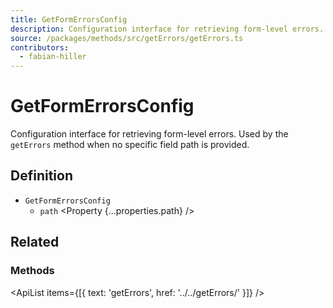 ```yaml
---
title: GetFormErrorsConfig
description: Configuration interface for retrieving form-level errors.
source: /packages/methods/src/getErrors/getErrors.ts
contributors:
  - fabian-hiller
---
```



# GetFormErrorsConfig

Configuration interface for retrieving form-level errors. Used by the `getErrors` method when no specific field path is provided.

## Definition

- `GetFormErrorsConfig`
  - `path` <Property {...properties.path} />

## Related

### Methods

<ApiList items={[{ text: 'getErrors', href: '../../getErrors/' }]} />
